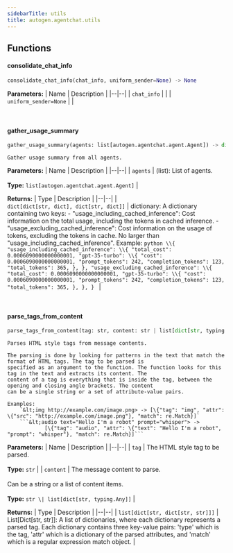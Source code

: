 ```yaml
---
sidebarTitle: utils
title: autogen.agentchat.utils
---
```


## Functions

<code class="doc-symbol doc-symbol-heading doc-symbol-function"></code>
#### consolidate_chat_info
<a href="#autogen.agentchat.utils..consolidate_chat_info" class="headerlink" title="Permanent link"></a>

```python
consolidate_chat_info(chat_info, uniform_sender=None) -> None
```

    

<b>Parameters:</b>
| Name | Description |
|--|--|
| `chat_info` |  |
| `uniform_sender=None` |  |

<br />

<code class="doc-symbol doc-symbol-heading doc-symbol-function"></code>
#### gather_usage_summary
<a href="#autogen.agentchat.utils..gather_usage_summary" class="headerlink" title="Permanent link"></a>

```python
gather_usage_summary(agents: list[autogen.agentchat.agent.Agent]) -> dict[dict[str, dict], dict[str, dict]]
```

    Gather usage summary from all agents.

<b>Parameters:</b>
| Name | Description |
|--|--|
| `agents` | (list): List of agents.<br/><br/>**Type:** `list[autogen.agentchat.agent.Agent]` |

<b>Returns:</b>
| Type | Description |
|--|--|
| `dict[dict[str, dict], dict[str, dict]]` | dictionary: A dictionary containing two keys: - "usage_including_cached_inference": Cost information on the total usage, including the tokens in cached inference. - "usage_excluding_cached_inference": Cost information on the usage of tokens, excluding the tokens in cache. No larger than "usage_including_cached_inference". Example: ```python \\{ "usage_including_cached_inference": \\{ "total_cost": 0.0006090000000000001, "gpt-35-turbo": \\{ "cost": 0.0006090000000000001, "prompt_tokens": 242, "completion_tokens": 123, "total_tokens": 365, }, }, "usage_excluding_cached_inference": \\{ "total_cost": 0.0006090000000000001, "gpt-35-turbo": \\{ "cost": 0.0006090000000000001, "prompt_tokens": 242, "completion_tokens": 123, "total_tokens": 365, }, }, } ``` |

<br />

<code class="doc-symbol doc-symbol-heading doc-symbol-function"></code>
#### parse_tags_from_content
<a href="#autogen.agentchat.utils..parse_tags_from_content" class="headerlink" title="Permanent link"></a>

```python
parse_tags_from_content(tag: str, content: str | list[dict[str, typing.Any]]) -> list[dict[str, dict[str, str]]]
```

    Parses HTML style tags from message contents.
    
    The parsing is done by looking for patterns in the text that match the format of HTML tags. The tag to be parsed is
    specified as an argument to the function. The function looks for this tag in the text and extracts its content. The
    content of a tag is everything that is inside the tag, between the opening and closing angle brackets. The content
    can be a single string or a set of attribute-value pairs.
    
    Examples:
        `&lt;img http://example.com/image.png> -> [\{"tag": "img", "attr": \{"src": "http://example.com/image.png"}, "match": re.Match}]`
        ```&lt;audio text="Hello I'm a robot" prompt="whisper"> ->
                [\{"tag": "audio", "attr": \{"text": "Hello I'm a robot", "prompt": "whisper"}, "match": re.Match}]```

<b>Parameters:</b>
| Name | Description |
|--|--|
| `tag` | The HTML style tag to be parsed.<br/><br/>**Type:** `str` |
| `content` | The message content to parse.<br/><br/>Can be a string or a list of content items.<br/><br/>**Type:** `str \| list[dict[str, typing.Any]]` |

<b>Returns:</b>
| Type | Description |
|--|--|
| `list[dict[str, dict[str, str]]]` | List[Dict[str, str]]: A list of dictionaries, where each dictionary represents a parsed tag. Each dictionary contains three key-value pairs: 'type' which is the tag, 'attr' which is a dictionary of the parsed attributes, and 'match' which is a regular expression match object. |

<br />
